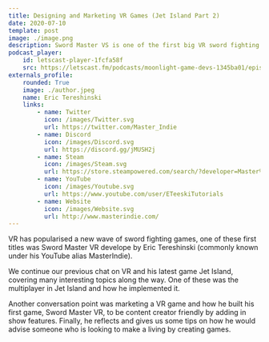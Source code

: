```yaml
---
title: Designing and Marketing VR Games (Jet Island Part 2)
date: 2020-07-10
template: post
image: ./image.png
description: Sword Master VS is one of the first big VR sword fighting games. Eric Tereshinski aka Master Indie joins me to discuss how he made the game (and his latest release, Jet Island).
podcast_player:
    id: letscast-player-1fcfa58f
    src: https://letscast.fm/podcasts/moonlight-game-devs-1345ba01/episodes/multiplayer-usability-and-marketing-in-vr-jet-island-part-2/player.js
externals_profile:
    rounded: True
    image: ./author.jpeg
    name: Eric Tereshinski
    links:
        - name: Twitter
          icon: /images/Twitter.svg
          url: https://twitter.com/Master_Indie
        - name: Discord
          icon: /images/Discord.svg
          url: https://discord.gg/jMUSH2j
        - name: Steam
          icon: /images/Steam.svg
          url: https://store.steampowered.com/search/?developer=Master%20Indie&snr=1_5_9__2000
        - name: YouTube
          icon: /images/Youtube.svg
          url: https://www.youtube.com/user/ETeeskiTutorials
        - name: Website
          icon: /images/Website.svg
          url: http://www.masterindie.com/
---
```


VR has popularised a new wave of sword fighting games, one of these first titles was Sword Master VR develope by Eric Tereshinski (commonly known under his YouTube alias MasterIndie).

<SwordMaster />

 We continue our previous chat on VR and his latest game Jet Island, covering many interesting topics along the way. One of these was the multiplayer in Jet Island and how he implemented it.

 Another conversation point was marketing a VR game and how he built his first game, Sword Master VR, to be content creator friendly by adding in show features. Finally, he reflects and gives us some tips on how he would advise someone who is looking to make a living by creating games.

